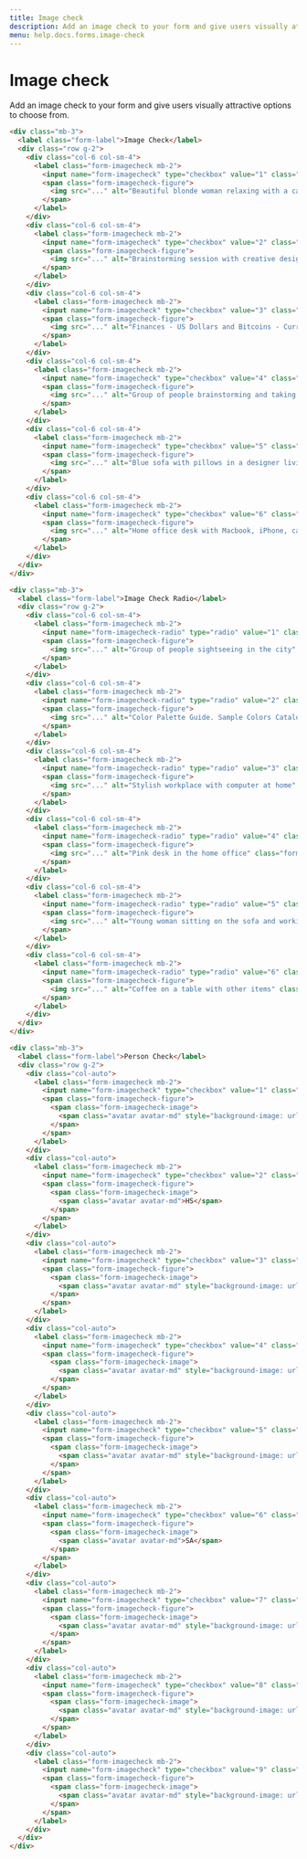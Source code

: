 ```yaml
---
title: Image check
description: Add an image check to your form and give users visually attractive options to choose from.
menu: help.docs.forms.image-check
---
```


# Image check

Add an image check to your form and give users visually attractive options to choose from.

~~~html
<div class="mb-3">
  <label class="form-label">Image Check</label>
  <div class="row g-2">
    <div class="col-6 col-sm-4">
      <label class="form-imagecheck mb-2">
        <input name="form-imagecheck" type="checkbox" value="1" class="form-imagecheck-input" />
        <span class="form-imagecheck-figure">
          <img src="..." alt="Beautiful blonde woman relaxing with a can of coke on a tree stump by the beach" class="form-imagecheck-image">
        </span>
      </label>
    </div>
    <div class="col-6 col-sm-4">
      <label class="form-imagecheck mb-2">
        <input name="form-imagecheck" type="checkbox" value="2" class="form-imagecheck-input"  checked/>
        <span class="form-imagecheck-figure">
          <img src="..." alt="Brainstorming session with creative designers" class="form-imagecheck-image">
        </span>
      </label>
    </div>
    <div class="col-6 col-sm-4">
      <label class="form-imagecheck mb-2">
        <input name="form-imagecheck" type="checkbox" value="3" class="form-imagecheck-input" />
        <span class="form-imagecheck-figure">
          <img src="..." alt="Finances - US Dollars and Bitcoins - Currency - Money" class="form-imagecheck-image">
        </span>
      </label>
    </div>
    <div class="col-6 col-sm-4">
      <label class="form-imagecheck mb-2">
        <input name="form-imagecheck" type="checkbox" value="4" class="form-imagecheck-input"  checked/>
        <span class="form-imagecheck-figure">
          <img src="..." alt="Group of people brainstorming and taking notes" class="form-imagecheck-image">
        </span>
      </label>
    </div>
    <div class="col-6 col-sm-4">
      <label class="form-imagecheck mb-2">
        <input name="form-imagecheck" type="checkbox" value="5" class="form-imagecheck-input" />
        <span class="form-imagecheck-figure">
          <img src="..." alt="Blue sofa with pillows in a designer living room interior" class="form-imagecheck-image">
        </span>
      </label>
    </div>
    <div class="col-6 col-sm-4">
      <label class="form-imagecheck mb-2">
        <input name="form-imagecheck" type="checkbox" value="6" class="form-imagecheck-input" />
        <span class="form-imagecheck-figure">
          <img src="..." alt="Home office desk with Macbook, iPhone, calendar, watch & organizer" class="form-imagecheck-image">
        </span>
      </label>
    </div>
  </div>
</div>
~~~

~~~html
<div class="mb-3">
  <label class="form-label">Image Check Radio</label>
  <div class="row g-2">
    <div class="col-6 col-sm-4">
      <label class="form-imagecheck mb-2">
        <input name="form-imagecheck-radio" type="radio" value="1" class="form-imagecheck-input" />
        <span class="form-imagecheck-figure">
          <img src="..." alt="Group of people sightseeing in the city" class="form-imagecheck-image">
        </span>
      </label>
    </div>
    <div class="col-6 col-sm-4">
      <label class="form-imagecheck mb-2">
        <input name="form-imagecheck-radio" type="radio" value="2" class="form-imagecheck-input"  checked/>
        <span class="form-imagecheck-figure">
          <img src="..." alt="Color Palette Guide. Sample Colors Catalog." class="form-imagecheck-image">
        </span>
      </label>
    </div>
    <div class="col-6 col-sm-4">
      <label class="form-imagecheck mb-2">
        <input name="form-imagecheck-radio" type="radio" value="3" class="form-imagecheck-input" />
        <span class="form-imagecheck-figure">
          <img src="..." alt="Stylish workplace with computer at home" class="form-imagecheck-image">
        </span>
      </label>
    </div>
    <div class="col-6 col-sm-4">
      <label class="form-imagecheck mb-2">
        <input name="form-imagecheck-radio" type="radio" value="4" class="form-imagecheck-input"  checked/>
        <span class="form-imagecheck-figure">
          <img src="..." alt="Pink desk in the home office" class="form-imagecheck-image">
        </span>
      </label>
    </div>
    <div class="col-6 col-sm-4">
      <label class="form-imagecheck mb-2">
        <input name="form-imagecheck-radio" type="radio" value="5" class="form-imagecheck-input" />
        <span class="form-imagecheck-figure">
          <img src="..." alt="Young woman sitting on the sofa and working on her laptop" class="form-imagecheck-image">
        </span>
      </label>
    </div>
    <div class="col-6 col-sm-4">
      <label class="form-imagecheck mb-2">
        <input name="form-imagecheck-radio" type="radio" value="6" class="form-imagecheck-input" />
        <span class="form-imagecheck-figure">
          <img src="..." alt="Coffee on a table with other items" class="form-imagecheck-image">
        </span>
      </label>
    </div>
  </div>
</div>
~~~


~~~html
<div class="mb-3">
  <label class="form-label">Person Check</label>
  <div class="row g-2">
    <div class="col-auto">
      <label class="form-imagecheck mb-2">
        <input name="form-imagecheck" type="checkbox" value="1" class="form-imagecheck-input" />
        <span class="form-imagecheck-figure">
          <span class="form-imagecheck-image">
            <span class="avatar avatar-md" style="background-image: url(...)"></span>
          </span>
        </span>
      </label>
    </div>
    <div class="col-auto">
      <label class="form-imagecheck mb-2">
        <input name="form-imagecheck" type="checkbox" value="2" class="form-imagecheck-input"  checked/>
        <span class="form-imagecheck-figure">
          <span class="form-imagecheck-image">
            <span class="avatar avatar-md">HS</span>
          </span>
        </span>
      </label>
    </div>
    <div class="col-auto">
      <label class="form-imagecheck mb-2">
        <input name="form-imagecheck" type="checkbox" value="3" class="form-imagecheck-input" />
        <span class="form-imagecheck-figure">
          <span class="form-imagecheck-image">
            <span class="avatar avatar-md" style="background-image: url(...)"></span>
          </span>
        </span>
      </label>
    </div>
    <div class="col-auto">
      <label class="form-imagecheck mb-2">
        <input name="form-imagecheck" type="checkbox" value="4" class="form-imagecheck-input"  checked/>
        <span class="form-imagecheck-figure">
          <span class="form-imagecheck-image">
            <span class="avatar avatar-md" style="background-image: url(...)"></span>
          </span>
        </span>
      </label>
    </div>
    <div class="col-auto">
      <label class="form-imagecheck mb-2">
        <input name="form-imagecheck" type="checkbox" value="5" class="form-imagecheck-input" />
        <span class="form-imagecheck-figure">
          <span class="form-imagecheck-image">
            <span class="avatar avatar-md" style="background-image: url(...)"></span>
          </span>
        </span>
      </label>
    </div>
    <div class="col-auto">
      <label class="form-imagecheck mb-2">
        <input name="form-imagecheck" type="checkbox" value="6" class="form-imagecheck-input" />
        <span class="form-imagecheck-figure">
          <span class="form-imagecheck-image">
            <span class="avatar avatar-md">SA</span>
          </span>
        </span>
      </label>
    </div>
    <div class="col-auto">
      <label class="form-imagecheck mb-2">
        <input name="form-imagecheck" type="checkbox" value="7" class="form-imagecheck-input"  checked/>
        <span class="form-imagecheck-figure">
          <span class="form-imagecheck-image">
            <span class="avatar avatar-md" style="background-image: url(...)"></span>
          </span>
        </span>
      </label>
    </div>
    <div class="col-auto">
      <label class="form-imagecheck mb-2">
        <input name="form-imagecheck" type="checkbox" value="8" class="form-imagecheck-input" />
        <span class="form-imagecheck-figure">
          <span class="form-imagecheck-image">
            <span class="avatar avatar-md" style="background-image: url(...)"></span>
          </span>
        </span>
      </label>
    </div>
    <div class="col-auto">
      <label class="form-imagecheck mb-2">
        <input name="form-imagecheck" type="checkbox" value="9" class="form-imagecheck-input" />
        <span class="form-imagecheck-figure">
          <span class="form-imagecheck-image">
            <span class="avatar avatar-md" style="background-image: url(...)"></span>
          </span>
        </span>
      </label>
    </div>
  </div>
</div>
~~~
